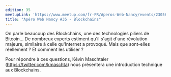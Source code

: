 ```yaml
---
edition: 35
meetupLink: 'https://www.meetup.com/fr-FR/Aperos-Web-Nancy/events/230566259/'
title: "Apéro Web Nancy #35 - Blockchains"
---
```


On parle beaucoup des Blockchains, une des technologies piliers de Bitcoin... De nombreux experts estiment qu'il s'agit d'une révolution majeure, similaire à celle qu'Internet a provoqué. Mais que sont-elles réellement ? Et comment les utiliser ?

Pour répondre à ces questions, Kévin Maschtaler (https://twitter.com/kmaschta) nous présentera une introduction technique aux Blockchains.